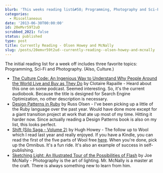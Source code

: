 ```yaml
---
blurb: 'This weeks reading list&#58; Programming, Photography and Sci-Fi.'
categories:
  - Miscellaneous
date: '2013-06-30T00:00:00'
id: 20eMvr59T2uD
scrubbed_2021: false
status: published
type: post
title: Currently Reading - Olsen Howey and McNally
slug: /posts/20emvr59t2ud--currently-reading--olsen-howey-and-mcnally
---
```


The initial reading list for a week off includes three favorite topics: Programming, Sci-Fi and Photography. (Also, Culture.)

- [The Culture Code: An Ingenious Way to Understand Why People Around the World Live and Buy as They Do][cc] by Clotaire Rapaille - Heard about this one on some podcast. Seemed interesting. So, it's the current audiobook. Because the title is designed for Search Engine Optimization, no other description is necessary.
- [Design Patterns in Ruby][dpr] by Russ Olsen - I've been picking up a little of the Ruby language over the past year. Would have done more except for a giant transition project at work that ate up most of my time. Hitting it harder now. Since actually reading a Design Patterns book is also on my list, this looks perfect. 
- [Shift (Silo Saga - Volume 2)][silo] by Hugh Howey - The follow up to Wool which I read last year and really enjoyed. If you have a Kindle, you can read the first of the five parts of Wool free [here][wool]. When you're done, pick up the Omnibus. It's a fun ride. It's also an example of success in self-publishing. 
- [Sketching Light: An Illustrated Tour of the Possibilities of Flash][sl] by Joe McNally - Photography is the art of lighting. Mr. McNally is a master at the craft. There is always something new to learn from him.




[dpr]: http://www.amazon.com/gp/product/0321490452/ref=as_li_ss_tl?ie=UTF8&camp=1789&creative=390957&creativeASIN=0321490452&linkCode=as2&tag=tioa-20
[sl]: http://www.amazon.com/gp/product/0321700902/ref=as_li_ss_tl?ie=UTF8&camp=1789&creative=390957&creativeASIN=0321700902&linkCode=as2&tag=tioa-20
[silo]: http://www.amazon.com/gp/product/1481983555/ref=as_li_ss_tl?ie=UTF8&camp=1789&creative=390957&creativeASIN=1481983555&linkCode=as2&tag=tioa-20
[wool]: http://www.amazon.com/gp/product/B005FC52L0/ref=as_li_ss_tl?ie=UTF8&camp=1789&creative=390957&creativeASIN=B005FC52L0&linkCode=as2&tag=tioa-20
[cc]: http://www.amazon.com/gp/product/0767920570/ref=as_li_ss_tl?ie=UTF8&camp=1789&creative=390957&creativeASIN=0767920570&linkCode=as2&tag=tioa-20
